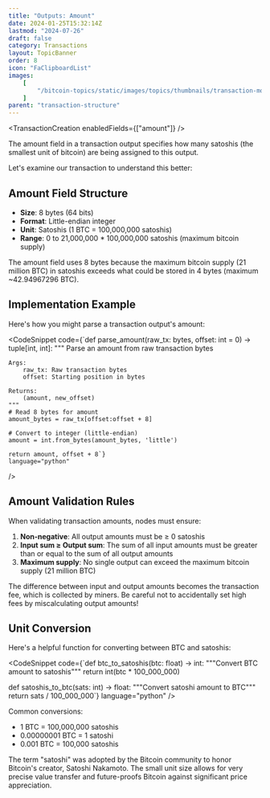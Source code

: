 ```yaml
---
title: "Outputs: Amount"
date: 2024-01-25T15:32:14Z
lastmod: "2024-07-26"
draft: false
category: Transactions
layout: TopicBanner
order: 8
icon: "FaClipboardList"
images:
    [
        "/bitcoin-topics/static/images/topics/thumbnails/transaction-module/tx-thumbnail-amount.jpg"
    ]
parent: "transaction-structure"
---
```


<TransactionCreation enabledFields={["amount"]} />

The amount field in a transaction output specifies how many satoshis (the smallest unit of bitcoin) are being assigned to this output.

Let's examine our transaction to understand this better:

<div className="dark:hidden w-full rounded-xl overflow-hidden">
    <SvgDisplay
        src="/bitcoin-topics/static/images/topics/transactions/fees/tx-amount.png"
        width="100%"
        height="auto"
    />
</div>
<div className="hidden dark:block w-full rounded-xl overflow-hidden">
    <SvgDisplay
        src="/bitcoin-topics/static/images/topics/transactions/fees/tx-amount.png"
        width="100%"
        height="auto"
    />
</div>

## Amount Field Structure

-   **Size**: 8 bytes (64 bits)
-   **Format**: Little-endian integer
-   **Unit**: Satoshis (1 BTC = 100,000,000 satoshis)
-   **Range**: 0 to 21,000,000 \* 100,000,000 satoshis (maximum bitcoin supply)

<ExpandableAlert title="Note" type="info">
    The amount field uses 8 bytes because the maximum bitcoin supply (21 million
    BTC) in satoshis exceeds what could be stored in 4 bytes (maximum
    ~42.94967296 BTC).
</ExpandableAlert>

## Implementation Example

Here's how you might parse a transaction output's amount:

<CodeSnippet
    code={`def parse_amount(raw_tx: bytes, offset: int = 0) -> tuple[int, int]:
    """
    Parse an amount from raw transaction bytes
    
    Args:
        raw_tx: Raw transaction bytes
        offset: Starting position in bytes
        
    Returns:
        (amount, new_offset)
    """
    # Read 8 bytes for amount
    amount_bytes = raw_tx[offset:offset + 8]
    
    # Convert to integer (little-endian)
    amount = int.from_bytes(amount_bytes, 'little')
    
    return amount, offset + 8`}
    language="python"
/>

## Amount Validation Rules

When validating transaction amounts, nodes must ensure:

1. **Non-negative**: All output amounts must be ≥ 0 satoshis
2. **Input sum ≥ Output sum**: The sum of all input amounts must be greater than or equal to the sum of all output amounts
3. **Maximum supply**: No single output can exceed the maximum bitcoin supply (21 million BTC)

<ExpandableAlert title="Warning" type="warning">
    The difference between input and output amounts becomes the transaction fee,
    which is collected by miners. Be careful not to accidentally set high fees
    by miscalculating output amounts!
</ExpandableAlert>

## Unit Conversion

Here's a helpful function for converting between BTC and satoshis:

<CodeSnippet
    code={`def btc_to_satoshis(btc: float) -> int:
    """Convert BTC amount to satoshis"""
    return int(btc * 100_000_000)

def satoshis_to_btc(sats: int) -> float:
"""Convert satoshi amount to BTC"""
return sats / 100_000_000`}
language="python"
/>

Common conversions:

-   1 BTC = 100,000,000 satoshis
-   0.00000001 BTC = 1 satoshi
-   0.001 BTC = 100,000 satoshis

<ExpandableAlert title="Historical Note" type="info">
    The term "satoshi" was adopted by the Bitcoin community to honor Bitcoin's
    creator, Satoshi Nakamoto. The small unit size allows for very precise value
    transfer and future-proofs Bitcoin against significant price appreciation.
</ExpandableAlert>

